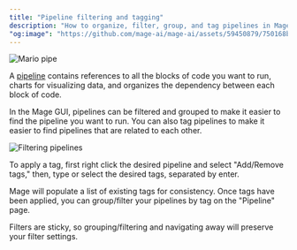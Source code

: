 ```yaml
---
title: "Pipeline filtering and tagging"
description: "How to organize, filter, group, and tag pipelines in Mage."
"og:image": "https://github.com/mage-ai/mage-ai/assets/59450879/750168bc-9a42-4083-badd-adc120b5f97b"
---
```


![Mario pipe](https://github.com/mage-ai/mage-ai/assets/59450879/750168bc-9a42-4083-badd-adc120b5f97b)

A [pipeline](/design/core-abstractions#pipeline) contains references to all the blocks of code you want to run, charts for visualizing data, and organizes the dependency between each block of code.

In the Mage GUI, pipelines can be filtered and grouped to make it easier to find the pipeline you want to run. You can also tag pipelines to make it easier to find pipelines that are related to each other.

![Filtering pipelines](https://user-images.githubusercontent.com/1066980/255380712-3d86d4ac-255b-4894-8a5f-45c10b7c68c8.gif)

To apply a tag, first right click the desired pipeline and select "Add/Remove tags," then, type or select the desired tags, separated by enter.

Mage will populate a list of existing tags for consistency. Once tags have been applied, you can group/filter your pipelines by tag on the "Pipeline" page.

Filters are sticky, so grouping/filtering and navigating away will preserve your filter settings.
